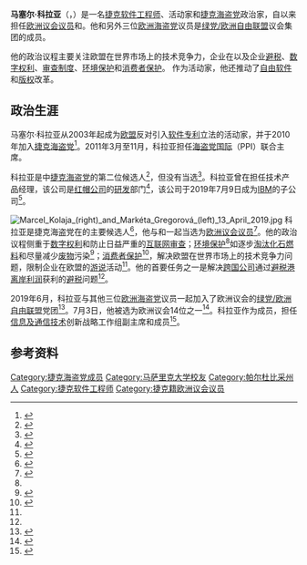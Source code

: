 {{Infobox officeholder
| name      = 马塞尔·科拉亚
| native_name  = {{lang|cs|Marcel Kolaja}}
| image     = Marcel Kolaja 4 January 2021.jpg
| caption   = 马塞尔·科拉亚，2021年1月
| party     = '''{{flag|Czech Republic}}：'''<br />[[捷克海盗党|捷克海盗党]]<br/>'''{{flagicon|EU}} [[欧洲政党|欧洲政党]]：'''<br />[[欧洲海盗党|欧洲海盗党]]<br />'''{{flagicon|EU}} [[欧洲议会党团|欧洲议会党团]]：'''<br />[[绿党/欧洲自由联盟|绿党/欧洲自由联盟]]
| birth_date = {{birth date and age|1980|06|29|df=yes}}
| birth_place = [[捷克斯洛伐克|捷克斯洛伐克]][[摩拉瓦特热博瓦|摩拉瓦特热博瓦]]<br>{{small|（今[[捷克共和国|捷克共和国]]）}}
| nationality = {{CZE}}
| alma_mater = [[马萨里克大学|马萨里克大学]]
| office = {{le|欧洲议会副主席|Vice-President of the European Parliament}}
| term_start = 2019年7月3日
| office1 = [[欧洲议会议员|欧洲议会议员]]<br>来自{{le|捷克共和国 (欧洲议会选区)|Czech Republic (European Parliament constituency)|捷克共和国}}选区
| term_start1 = 2019年7月2日
| office2 = [[捷克海盗党|捷克海盗党]]第四副主席
| term_start2 = 2012年8月26日
| term_end2 = 2013年5月8日
| office3 = [[海盗党国际|海盗党国际]]联合主席
| term_start3 = 2011年3月13日
| term_end3 = 2011年11月30日
}}
'''马塞尔·科拉亚'''（{{lang-cs|Marcel Kolaja}}，{{bd|1980年|6月29日}}）是一名[[捷克|捷克]][[软件工程师|软件工程师]]、活动家和[[捷克海盗党|捷克海盗党]]政治家，自{{le|2019年欧洲议会选举 (捷克)|2019 European Parliament election in the Czech Republic|2019年选举}}以来担任[[欧洲议会|欧洲议会]][[欧洲议会议员|议员]]和{{le|欧洲议会副主席|Vice-President of the European Parliament}}。他和另外三位[[欧洲海盗党|欧洲海盗党]]议员是[[绿党/欧洲自由联盟|绿党/欧洲自由联盟]]议会集团的成员。

他的政治议程主要关注欧盟在世界市场上的技术竞争力，企业在{{le|欧盟游说|European Union lobbying}}以及企业[[逃税|避税]]、[[数字权利|数字权利]]、[[审查制度|审查制度]]、[[环境保护|环境保护]]和[[消费者保护|消费者保护]]。 作为活动家，他还推动了[[自由软件|自由软件]]和[[版权|版权]]改革。

==政治生涯==
马塞尔·科拉亚从2003年起成为[[欧盟|欧盟]]反对引入[[软件专利|软件专利]]立法的活动家，并于2010年加入[[捷克海盗党|捷克海盗党]]<ref name="Czech Radio 19 January 2019">{{Cite web|url = https://www.irozhlas.cz/zpravy-domov/pirati-marcel-kolaja-evropske-volby-europarlament_1901191750_kro|title = Volební lídr Pirátů: V europarlamentu chci bojovat proti korporátním tlakům a cenzuře internetu|website = irozhlas|date = 2019-01-19|language = cs|accessdate = 2020-10-25|archive-date = 2020-11-05|archive-url = https://web.archive.org/web/20201105025009/https://www.irozhlas.cz/zpravy-domov/pirati-marcel-kolaja-evropske-volby-europarlament_1901191750_kro|dead-url = no}}</ref>。2011年3月至11月，科拉亚担任[[海盗党国际|海盗党国际]]（PPI）联合主席。

科拉亚是{{le|2014年欧洲议会选举 (捷克)|2014 European Parliament election in the Czech Republic|2014年欧洲议会选举}}中[[捷克海盗党|捷克海盗党]]的第二位候选人<ref>{{Cite web|url = https://www.denik.cz/z_domova/pirati-zvolili-celo-kandidatky-pro-volby-do-evropskeho-parlamentu-20140209.html|title = Piráti zvolili čelo kandidátky pro volby do Evropského parlamentu|website = denik|date = 2014-02-09|language = cs|accessdate = 2020-10-25|archive-date = 2020-10-28|archive-url = https://web.archive.org/web/20201028205011/https://www.denik.cz/z_domova/pirati-zvolili-celo-kandidatky-pro-volby-do-evropskeho-parlamentu-20140209.html|dead-url = no}}</ref>，但没有当选<ref>{{Cite web|url = https://www.idnes.cz/zpravy/domaci/ivan-bartos-znovu-zvolen-predsedou-piratu.A160402_141130_domaci_jw|title = Piráty po dvou letech znovu vede Ivan Bartoš, zbrojí na krajské volby|website = idnes|date = 2016-04-02|language = cs|accessdate = 2020-10-25|archive-date = 2020-11-29|archive-url = https://web.archive.org/web/20201129023555/https://www.idnes.cz/zpravy/domaci/ivan-bartos-znovu-zvolen-predsedou-piratu.A160402_141130_domaci_jw|dead-url = no}}</ref>。科拉亚曾在{{le|红帽捷克|Red Hat#Red Hat Czech}}担任技术产品经理，该公司是[[红帽公司|红帽公司]]的[[研发|研发]]部门<ref name="Deník 11.2.2019.">{{Cite web|url = https://www.denik.cz/evropska-unie/pirat-ktery-v-cesku-zadne-spojence-nevidi-kolaja-je-lidrem-do-voleb-20190211.html|title = Pirát, který v Česku žádné spojence nevidí. Kolaja je lídrem do voleb|website = denik|date = 2019-02-11|language = cs|accessdate = 2020-10-25|archive-date = 2020-10-28|archive-url = https://web.archive.org/web/20201028211420/https://www.denik.cz/evropska-unie/pirat-ktery-v-cesku-zadne-spojence-nevidi-kolaja-je-lidrem-do-voleb-20190211.html|dead-url = no}}</ref>，该公司于2019年7月9日成为[[IBM|IBM]]的子公司<ref>{{Cite web|url = https://www.redhat.com/en/about/press-releases/ibm-closes-landmark-acquisition-red-hat-34-billion-defines-open-hybrid-cloud-future|title = IBM Closes Landmark Acquisition of Red Hat for $34 Billion; Defines Open, Hybrid Cloud Future|website = redhat|date = 2019-07-09|language = en|accessdate = 2020-10-25|archive-date = 2020-12-16|archive-url = https://web.archive.org/web/20201216104317/https://www.redhat.com/en/about/press-releases/ibm-closes-landmark-acquisition-red-hat-34-billion-defines-open-hybrid-cloud-future|dead-url = no}}</ref>。

[[File:Marcel_Kolaja_(right)_and_Markéta_Gregorová_(left)_13_April_2019.jpg|thumb]]
科拉亚是捷克海盗党在{{le|2019年欧洲议会选举 (捷克)|2019 European Parliament election in the Czech Republic|2019年欧洲议会选举}}的主要候选人<ref>{{Cite web|url = https://www.idnes.cz/volby/evropsky-parlament/2019/pirati-volba-lidra-eurovolby-celostatni-forum.A190119_101050_domaci_kop|title = Piráti chtějí vyhrát eurovolby, příští parlamentní volby a sestavit vládu|website = idnes|date = 2019-01-19|language = cs|accessdate = 2020-10-26|archive-date = 2021-01-17|archive-url = https://web.archive.org/web/20210117170837/https://www.idnes.cz/volby/evropsky-parlament/2019/pirati-volba-lidra-eurovolby-celostatni-forum.A190119_101050_domaci_kop|dead-url = no}}</ref>，他与{{le|马克塔·格列哥罗娃|Markéta Gregorová}}和{{le|米库拉什·佩克萨|Mikuláš Peksa}}一起当选为[[欧洲议会议员|欧洲议会议员]]<ref>{{Cite web|url = https://volby.cz/pls/ep2019/ep2111?xjazyk=CZ&xv=1&xt=2&xstrana=27|title = Volby do Evropského parlamentu konané na území České republiky ve dnech 24.05. – 25.05.2019|website = volby|date = 2019-05-25|language = cs|accessdate = 2020-10-26|archive-date = 2021-04-11|archive-url = https://web.archive.org/web/20210411011254/https://volby.cz/pls/ep2019/ep2111?xjazyk=CZ&xv=1&xt=2&xstrana=27|dead-url = no}}</ref>。他的政治议程侧重于[[数字权利|数字权利]]和防止日益严重的[[互联网审查|互联网审查]]；[[环境保护|环境保护]]<ref name="Deník 11.2.2019."/>如逐步[[化石燃料淘汰|淘汰化石燃料]]和尽量减少[[废物|废物]]污染<ref name="ČT24 7. 5. 2019">{{Cite web|url = https://ct24.ceskatelevize.cz/domaci/2807954-rozhovory-s-lidry-kandidatek-do-evropskych-voleb-marcel-kolaja-pirati|title = Rozhovory s lídry kandidátek do evropských voleb: Marcel Kolaja (Piráti)|website = Ceska televize|date = 2019-05-07|language = cs|accessdate = 2020-10-26|archive-date = 2020-11-05|archive-url = https://web.archive.org/web/20201105023627/https://ct24.ceskatelevize.cz/domaci/2807954-rozhovory-s-lidry-kandidatek-do-evropskych-voleb-marcel-kolaja-pirati|dead-url = no}}</ref>；[[消费者保护|消费者保护]]<ref>{{Cite web|url = https://www.e15.cz/volby/volby-do-evropskeho-parlamentu-2019/piraty-povede-do-eurovoleb-softwarovy-specialista-marcel-kolaja-1355527|title = Piráty povede do eurovoleb softwarový specialista Marcel Kolaja|website = e15|date = 2019-01-19|language = cs|accessdate = 2020-10-26|archive-date = 2021-01-18|archive-url = https://web.archive.org/web/20210118052130/https://www.e15.cz/volby/volby-do-evropskeho-parlamentu-2019/piraty-povede-do-eurovoleb-softwarovy-specialista-marcel-kolaja-1355527|dead-url = no}}</ref>，解决欧盟在世界市场上的技术竞争力问题，限制企业在欧盟的[[游说|游说]]活动<ref name="Czech Radio 19 January 2019"/>。他的首要任务之一是解决[[跨国公司|跨国公司]]通过[[避税港|避税港]][[离岸金融中心|离岸利润]]获利的[[避税|避税]]问题<ref name="ČT24 7. 5. 2019"/>。

2019年6月，科拉亚与其他三位[[欧洲海盗党|欧洲海盗党]]议员一起加入了欧洲议会的[[绿党/欧洲自由联盟|绿党/欧洲自由联盟]]党团<ref>{{Cite web |url = https://www.facebook.com/greensefa/photos/a.394271483967042/2383719451688892/?type=3&theater|title = We are pleased to announce that a further five MEPs have joined the Greens/EFA group! |website=Facebook |author = Greens/EFA in the European Parliament|date = 2019-06-04 |language = en|accessdate = 2020-10-26}}</ref>。7月3日，他被选为欧洲议会14位{{le|欧洲议会副主席|Vice-President of the European Parliament|副主席}}之一<ref>{{Cite web|url = https://www.europarl.europa.eu/news/en/press-room/20190627IPR55411/the-new-european-parliament-vice-presidents|title = The new European Parliament Vice-Presidents|website = News European Parliament|date = 2019-07-03|language = en|accessdate = 2020-10-26|archive-date = 2020-11-08|archive-url = https://web.archive.org/web/20201108013436/https://www.europarl.europa.eu/news/en/press-room/20190627IPR55411/the-new-european-parliament-vice-presidents|dead-url = no}}</ref>。科拉亚作为{{le|欧洲议会主席团|Bureau of the European Parliament}}成员，担任[[信息及通信技术|信息及通信技术]]创新战略工作组副主席和{{le|欧洲议会内部市场和消费者保护委员会|European Parliament Committee on the Internal Market and Consumer Protection}}成员<ref>{{Cite web|url = https://www.europarl.europa.eu/meps/en/197546/MARCEL_KOLAJA/home|title = Marcel KOLAJA|website = MEPs European Parliament|language = en|accessdate = 2020-10-26|archive-date = 2021-03-06|archive-url = https://web.archive.org/web/20210306155133/https://www.europarl.europa.eu/meps/en/197546/MARCEL_KOLAJA/home|dead-url = no}}</ref>。

==参考资料==
{{reflist}}

[[Category:捷克海盗党成员|Category:捷克海盗党成员]]
[[Category:马萨里克大学校友|Category:马萨里克大学校友]]
[[Category:帕尔杜比采州人|Category:帕尔杜比采州人]]
[[Category:捷克软件工程师|Category:捷克软件工程师]]
[[Category:捷克籍欧洲议会议员|Category:捷克籍欧洲议会议员]]